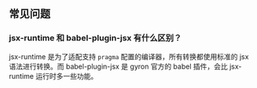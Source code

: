 ## 常见问题

### jsx-runtime 和 babel-plugin-jsx 有什么区别？

jsx-runtime 是为了适配支持 `pragma` 配置的编译器，所有转换都使用标准的 jsx 语法进行转换。而 babel-plugin-jsx 是 gyron 官方的 babel 插件，会比 jsx-runtime 运行时多一些功能。
